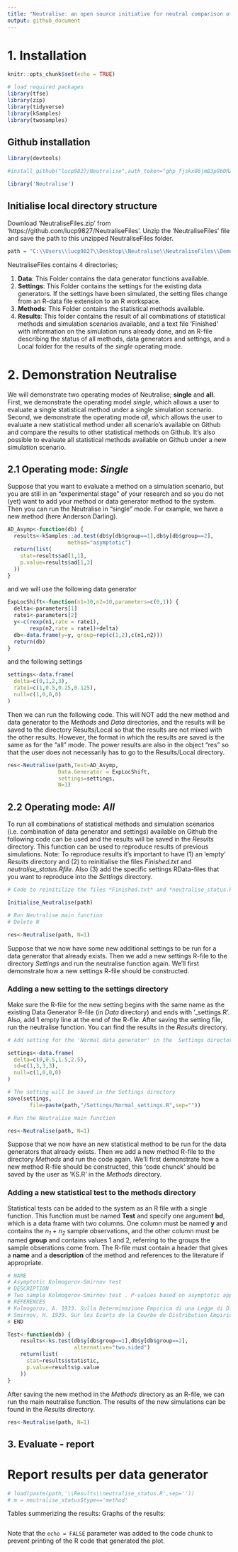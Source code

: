 ```yaml
---
title: "Neutralise: an open source initiative for neutral comparison of two-sample tests"
output: github_document
---
```


# 1. Installation 
```r
knitr::opts_chunk$set(echo = TRUE)

# load required packages
library(tfse)
library(zip)
library(tidyverse)
library(kSamples)
library(twosamples)
```

## Github installation 

```r
library(devtools)

#install_github("lucp9827/Neutralise",auth_token="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",force=TRUE)

library('Neutralise')
```

## Initialise local directory structure

Download 'NeutraliseFiles.zip' from 'https://github.com/lucp9827/NeutraliseFiles'. 
Unzip the 'NeutraliseFiles' file and save the path to this unzipped NeutraliseFiles folder.

```r
path = "C:\\Users\\lucp9827\\Desktop\\Neutralise\\NeutraliseFiles\\Demo4"
```


NeutraliseFiles contains 4 directories; 

1. **Data**: This Folder contains the data generator functions available.
2. **Settings**: This Folder contains the settings for the existing data generators. If the settings have been simulated, the setting files change from an R-data file extension to an R workspace.
3. **Methods**: This Folder contains the statistical methods available.
4. **Results**: This folder contains the result of all combinations of statistical methods and simulation scenarios available, and a text file 'Finished' with information on the simulation runs already done, and an R-file describing the status of all methods, data generators and settings, and a Local folder for the results of the *single* operating mode.


# 2. Demonstration Neutralise

We will demonstrate two operating modes of Neutralise; **single** and **all**. First, we demonstrate the operating model *single*, which allows a user to evaluate a single statistical method under a single simulation scenario. Second, we demonstrate the operating mode *all*, which allows the user to evaluate a new statistical method under all scenario's available on Github and compare the results to other statistical methods on Github. It's also possible to evaluate all statistical methods available on Github under a new simulation scenario. 

## 2.1 Operating mode: *Single*

Suppose that you want to evaluate a method on a simulation scenario, but you are still in an "experimental stage" of your research and so you do not (yet) want to add your method or data generator method to the system. Then you can run the Neutralise in "single" mode.
For example, we have a new method (here Anderson Darling). 

```r
AD_Asymp<-function(db) {
  results<-kSamples::ad.test(db$y[db$group==1],db$y[db$group==2],
                   method="asymptotic")
  return(list(
    stat=results$ad[1,1],
    p.value=results$ad[1,3]
  ))
}
```

and we will use the following data generator

```r
ExpLocShift<-function(n1=10,n2=10,parameters=c(0,1)) {
  delta<-parameters[1]
  rate1<-parameters[2]
  y<-c(rexp(n1,rate = rate1),
       rexp(n2,rate = rate1)+delta)
  db<-data.frame(y=y, group=rep(c(1,2),c(n1,n2)))
  return(db)
}
```

and the following settings

```r

settings<-data.frame(
  delta=c(0,1,2,3),
  rate1=c(1,0.5,0.25,0.125),
  null=c(1,0,0,0)
)
```

Then we can run the following code. This will NOT add the new method and data generator to the *Methods* and *Data* directories, and the results will be saved to the directory Results/Local so that the results are not mixed with the other results. However, the format in which the results are saved is the same as for the "all" mode. The power results are also in the object "res" so that the user does not necessarily has to go to the Results/Local directory. 


```r
res<-Neutralise(path,Test=AD_Asymp,
                Data.Generator = ExpLocShift,
                settings=settings,
                N=1)
```


## 2.2 Operating mode: *All*

To run all combinations of statistical methods and simulation scenarios (i.e. combination of data generator and settings) available on Github the following code can be used and the results will be saved in the *Results* directory. This function can be used to reproduce results of previous simulations.
Note: To reproduce results it's important to have (1) an 'empty' *Results* directory and (2) to reinitialise the files *Finished.txt* and *neutralise_status.Rfile*. Also (3) add the specific settings RData-files that you want to reproduce into the *Settings* directory. 


```r

# Code to reinitilize the files *Finished.txt* and *neutralise_status.Rfile (dont run if you don't want to reproduce results)

Initialise_Neutralise(path)

# Run Neutralise main function 
# Delete N 

res<-Neutralise(path, N=1)
```


Suppose that we now have some new additional settings to be run for a data generator that already exists. Then we add a new settings R-file to the      directory *Settings* and run the neutralise function again. We'll first demonstrate how a new settings R-file should be constructed.

### Adding a new setting to the settings directory

Make sure the R-file for the new setting begins with the same name as the existing Data Generator R-file (in *Data* directory) and ends with '_settings.R'. Also, add 1 empty line at the end of the R-file. After saving the setting file, run the neutralise function. You can find the results in the *Results* directory. 


```r

# Add setting for the 'Normal data generator' in the  Settings directory

settings<-data.frame(
  delta=c(0,0.5,1.5,2.5),
  sd=c(1,3,3,3),
  null=c(1,0,0,0)
)

# The setting will be saved in the Settings directory
save(settings,
       file=paste(path,"/Settings/Normal_settings.R",sep=""))

# Run the Neutralise main function

res<-Neutralise(path, N=1)
```

Suppose that we now have an new statistical method to be run for the data generators that already exists. Then we add a new method R-file to the directory *Methods* and run the code again.
We'll first demonstrate how a new method R-file should be constructed, this 'code chunck' should be saved by the user as 'KS.R' in the *Methods* directory.

### Adding a new statistical test to the methods directory

Statistical tests can be added to the system as an R file with a single function. This function must be named **Test** and specify one argument **bd**, which is a data frame with two columns. One column must be named **y** and contains the *n~1~ + n~2~* sample observations, and the other column must be named **group** and contains values 1 and 2, referring to the groups the sample obserations come from. 
The R-file must contain a header that gives a **name** and a **description** of the method and references to the literature if appropriate. 
 
```r
# NAME
# Asymptotic Kolmogorov-Smirnov test
# DESCRIPTION
# Two sample Kolmogorov-Smirnov test . P-values based on asymptotic approximation
# REFERENCES
# Kolmogorov, A. 1933. Sulla Determinazione Empirica di una Legge di Distributione. Giornale dell'Istituto Italiano degli Attuari, 4: 1-11.
# Smirnov, H. 1939. Sur les Ecarts de la Courbe de Distribution Empirique. Recueil MathematiqueMatematiceskii Sbornik), : 3-26. N.S. 6
# END

Test<-function(db) {
    results<-ks.test(db$y[db$group==1],db$y[db$group==2],
                     alternative="two.sided")
    return(list(
      stat=results$statistic,
      p.value=results$p.value
    ))
}
```


After saving the new method in the *Methods* directory as an R-file, we can run the main neutralise function. The results of the new simulations can be found in the *Results* directory.

```r
res<-Neutralise(path, N=1)
```


## 3. Evaluate - report


# Report results per data generator

```r
# load(paste(path,'\\Results\\neutralise_status.R',sep=''))
# m = neutralise_status$type=='method'
```

Tables summerizing the results:
Graphs of the results:

```r

```

Note that the `echo = FALSE` parameter was added to the code chunk to prevent printing of the R code that generated the plot.
